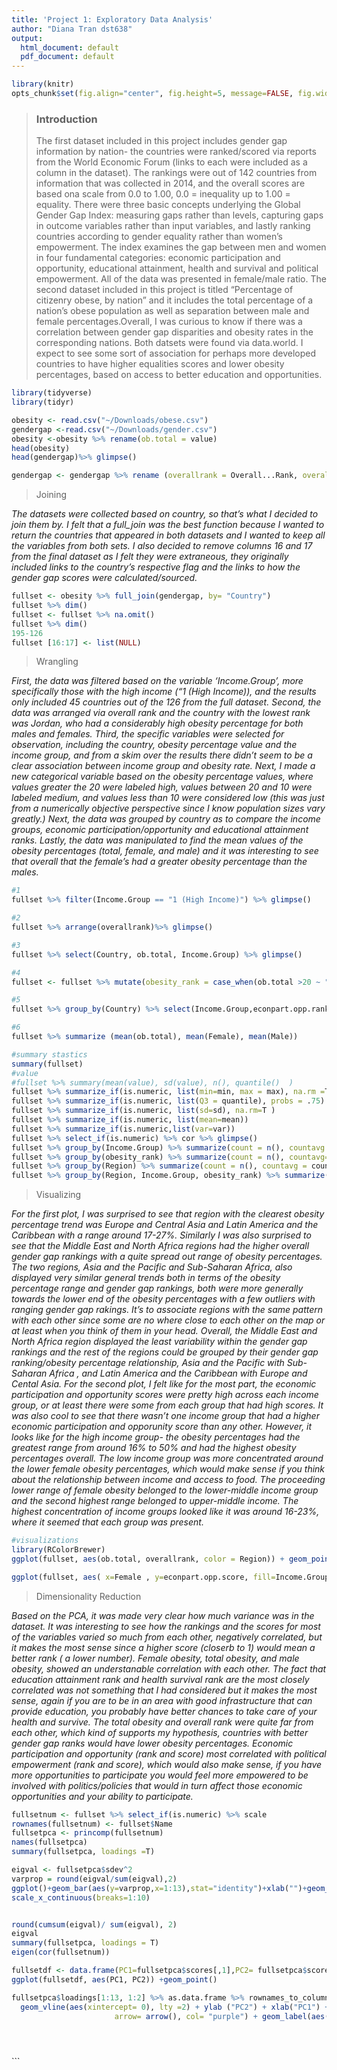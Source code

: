 ```yaml
---
title: 'Project 1: Exploratory Data Analysis'
author: "Diana Tran dst638"
output:
  html_document: default
  pdf_document: default
---
```

```r
library(knitr)
opts_chunk$set(fig.align="center", fig.height=5, message=FALSE, fig.width=8,tidy.opts=list(width.cutoff=60),tidy=TRUE)
```
> ### Introduction 
The first dataset included in this project includes gender gap information by nation- the countries were ranked/scored via reports from the World Economic Forum (links to each were included as a column in the dataset). The rankings were out of 142 countries from information that was collected in 2014, and the overall scores are based ona scale from 0.0 to 1.00, 0.0 = inequality up to 1.00 = equality. There were three basic concepts underlying the Global Gender Gap Index: measuring gaps rather than levels, capturing gaps in outcome variables rather than input variables, and lastly ranking countries according to gender equality rather than women's empowerment. The index examines the gap between men and women in four fundamental categories: economic participation and opportunity, educational attainment, health and survival and political empowerment. All of the data was presented in female/male ratio. 
  The second dataset included in this project is titled "Percentage of citizenry obese, by nation" and it includes the total percentage of a nation's obese population as well as separation between male and female percentages.Overall, I was curious to know if there was a correlation between gender gap disparities and obesity rates in the corresponding nations. Both datsets were found via data.world. I expect to see some sort of association for perhaps more developed countries to have higher equalities scores and lower obesity percentages, based on access to better education and opportunities.

```r
library(tidyverse)
library(tidyr)
```

```r

obesity <- read.csv("~/Downloads/obese.csv")
gendergap <-read.csv("~/Downloads/gender.csv")
obesity <-obesity %>% rename(ob.total = value)
head(obesity)
head(gendergap)%>% glimpse()
```


```r

gendergap <- gendergap %>% rename (overallrank = Overall...Rank, overallscore = Overall...Score, econpart.opp.rank = Economic.Participation.and.Opportunity...Rank, econpart.opp.score = Economic.Participation.and.Opportunity...Score, edu.attain.rank = Educational.Attainment...Rank, edu.attain.score = Educational.Attainment...Score, healthsurvivalrank= Health.and.Survival...Rank, healthsurvivalscore = Health.and.Survival...Score, polemp.rank = Political.Empowerment...Rank, polemp.score= Political.Empowerment...Score)
```



>Joining

*The datasets were collected based on country, so that's what I decided to join them by. I felt that a full_join was the best function because I wanted to return the countries that appeared in both datasets and I wanted to keep all the variables from both sets. I also decided to remove columns 16 and 17 from the final dataset as I felt they were extraneous, they originally included links to the country's respective flag and the links to how the gender gap scores were calculated/sourced.* 

```r
fullset <- obesity %>% full_join(gendergap, by= "Country") 
fullset %>% dim()
fullset <- fullset %>% na.omit()
fullset %>% dim()
195-126
fullset [16:17] <- list(NULL)

```
>Wrangling

*First, the data was filtered based on the variable ‘Income.Group’, more specifically those with the high income (“1 (High Income)), and the results only included 45 countries out of the 126 from the full dataset. Second, the data was arranged via overall rank and the country with the lowest rank was Jordan, who had a considerably high obesity percentage for both males and females. Third, the specific variables were selected for observation, including the country, obesity percentage value and the income group, and from a skim over the results there didn’t seem to be a clear association between income group and obesity rate. Next, I made a new categorical variable based on the obesity percentage values, where values greater the 20 were labeled high, values between 20 and 10 were labeled medium, and values less than 10 were considered low (this was just from a numerically objective perspective since I know population sizes vary greatly.) Next, the data was grouped by country as to compare the  income groups, economic participation/opportunity and educational attainment ranks. Lastly, the data was manipulated to find the mean values of the obesity percentages (total, female, and male) and it was interesting to see that overall that the female’s had a greater obesity percentage than the males. *

```r
#1
fullset %>% filter(Income.Group == "1 (High Income)") %>% glimpse()
```



```r
#2
fullset %>% arrange(overallrank)%>% glimpse()
```
```r
#3
fullset %>% select(Country, ob.total, Income.Group) %>% glimpse()
```


```r
#4
fullset <- fullset %>% mutate(obesity_rank = case_when(ob.total >20 ~ "high", 10 <= ob.total & ob.total <= 20 ~ "medium", ob.total <10 ~ "low" ))
```


```r
#5 
fullset %>% group_by(Country) %>% select(Income.Group,econpart.opp.rank, edu.attain.rank) %>% glimpse()
```



```r
#6
fullset %>% summarize (mean(ob.total), mean(Female), mean(Male))
```


```r
#summary stastics 
summary(fullset)
#value 
#fullset %>% summary(mean(value), sd(value), n(), quantile()  )
fullset %>% summarize_if(is.numeric, list(min=min, max = max), na.rm =T)
fullset %>% summarize_if(is.numeric, list(Q3 = quantile), probs = .75)
fullset %>% summarize_if(is.numeric, list(sd=sd), na.rm=T )
fullset %>% summarize_if(is.numeric, list(mean=mean))
fullset %>% summarize_if(is.numeric,list(var=var))
fullset %>% select_if(is.numeric) %>% cor %>% glimpse()
fullset %>% group_by(Income.Group) %>% summarize(count = n(), countavg = count/126)
fullset %>% group_by(obesity_rank) %>% summarize(count = n(), countavg= count/126)
fullset %>% group_by(Region) %>% summarize(count = n(), countavg = count/126)
fullset %>% group_by(Region, Income.Group, obesity_rank) %>% summarize(count= n())
```
>Visualizing

  *For the first plot, I was surprised to see that region with the clearest obesity percentage trend was Europe and Central Asia  and Latin America and the Caribbean with a range around 17-27%. Similarly I was also surprised to see that the Middle East and North Africa regions had the higher overall gender gap rankings with a quite spread out range of obesity percentages. The two regions, Asia and the Pacific and Sub-Saharan Africa, also displayed very similar general trends both in terms of the obesity percentage range and gender gap rankings, both were more generally towards the lower end of the obesity percentages with a few outliers with ranging gender gap rakings. It's to associate regions with the same pattern with each other since some are no where close to each other on the map or at least when you think of them in your head. Overall, the Middle East and North Africa region displayed the least variability within the gender gap rankings and the rest of the regions could be grouped by their gender gap ranking/obesity percentage relationship, Asia and the Pacific with Sub-Saharan Africa , and Latin America and the Caribbean with Europe and Cental Asia.*
  *For the second plot, I felt like for the most part, the economic participation and opportunity scores were pretty high across each income group, or at least there were some from each group that had high scores. It was also cool to see that there wasn't one income group that had a higher economic participation and opporunity score than any other. However, it looks like for the high income group- the obesity percentages had the greatest range from around 16% to 50% and had the highest obesity percentages overall. The low income group was more concentrated around the lower female obesity percentages, which would make sense if you think about the relationship between income and access to food. The proceeding lower range of female obesity belonged to the lower-middle income group and the second highest range belonged to upper-middle income. The highest concentration of income groups looked like it was around 16-23%, where it seemed that each group was present. *

```r
#visualizations
library(RColorBrewer)
ggplot(fullset, aes(ob.total, overallrank, color = Region)) + geom_point()+ ggtitle("Overall Gender Gap Ranking vs Total Obesity Percentage by Region") + ylab("Overall Gender Gap Ranking") + xlab("Obesity Percentage") + scale_y_continuous(breaks = seq(0, 150, 10))+ scale_x_continuous(breaks = seq(0, 50,5)) + scale_color_manual(values = c("red", "orange", "yellow", "green", "blue", "purple"))

ggplot(fullset, aes( x=Female , y=econpart.opp.score, fill=Income.Group)) + geom_bar(stat="summary",fun.y ="mean", position= "dodge") + ggtitle("Education Participation and Opporunity Score vs Obesity Percentage by Income Group") + ylab("Economic participation and Opporunity Score") + xlab("Female Obesity Percentage") + scale_x_continuous(breaks = seq(1, 50, 2))

```


>Dimensionality Reduction

*Based on the PCA, it was made very clear how much variance was in the dataset. It was interesting to see how the rankings and the scores for most of the variables varied so much from each other, negatively correlated, but it makes the most sense since a higher score (closerb to 1) would mean a better rank ( a lower number). Female obesity, total obesity, and male obesity, showed an understanable correlation with each other. The fact that education attainment rank and health survival rank are the most closely correlated was not something that I had considered but it makes the most sense, again if you are to be in an area with good infrastructure that can provide education, you probably have better chances to take care of your health and survive. The total obesity and overall rank were quite far from each other, which kind of supports my hypothesis, countries with better gender gap ranks would have lower obesity percentages. Economic participation and opportunity (rank and score) most correlated with political empowerment (rank and score), which would also make sense, if you have more opportunities to participate you would feel more empowered to be involved with politics/policies that would in turn affect those economic opportunities and your ability to participate. *
```r
fullsetnum <- fullset %>% select_if(is.numeric) %>% scale
rownames(fullsetnum) <- fullset$Name
fullsetpca <- princomp(fullsetnum)
names(fullsetpca)
summary(fullsetpca, loadings =T)

eigval <- fullsetpca$sdev^2
varprop = round(eigval/sum(eigval),2)
ggplot()+geom_bar(aes(y=varprop,x=1:13),stat="identity")+xlab("")+geom_path(aes( y=varprop,x=1:13))+ geom_text(aes(x=1:13,y=varprop,label=round(varprop,2)),vjust=1, col="white",size=5)+ scale_y_continuous(breaks=seq(0,.6,.2),labels = scales::percent)+
scale_x_continuous(breaks=1:10)


round(cumsum(eigval)/ sum(eigval), 2)
eigval
summary(fullsetpca, loadings = T)
eigen(cor(fullsetnum))

fullsetdf <- data.frame(PC1=fullsetpca$scores[,1],PC2= fullsetpca$scores[,2])
ggplot(fullsetdf, aes(PC1, PC2)) +geom_point()

fullsetpca$loadings[1:13, 1:2] %>% as.data.frame %>% rownames_to_column %>% ggplot() + geom_hline(aes(yintercept = 0), lty =2) +
  geom_vline(aes(xintercept= 0), lty =2) + ylab ("PC2") + xlab("PC1") + geom_segment(aes(x= 0, y= 0, xend = Comp.1, yend = Comp.2), 
                       arrow= arrow(), col= "purple") + geom_label(aes(x= Comp.1*1.1, y = Comp.2 *1.1, label = rowname))





```


```

